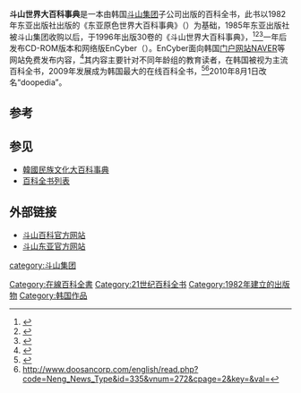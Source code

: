 {{NoteTA|G1=IT}}
{{Infobox book
 | name          = 斗山世界大百科事典<br>두산세계대백과사전
 | image         = 2015년 2월 20일 두산세계대백과사전 양장본 표지.jpg
 | image_caption = 
 | author        = 多位编辑人员
 | country       = {{ROK}}
 | language      = [[韩语|韩语]]
 | subject       = 
 | genre         = [[工具书|工具书]]、[[百科全书|百科全书]]
 | publisher     = {{link-ko|斗山东亚|두산동아}}
 | release_date  = 1982年
 | media_type    = 30集([[精装版|精装版]]) 
 | isbn          = 
 | oclc          = 
}}
{{Infobox Korean name
|hangul=두산세계대백과사전
|hanja=斗山世界大百科事典
|rr=Dusan Segye Daebaekgwa Sajeon
|mr=Tusan Sekye Taepaekkwa Sachon
|}}
'''斗山世界大百科事典'''是一本由韩国[[斗山集团|斗山集团]]子公司{{link-ko|斗山東亞|두산동아}}出版的百科全书，此书以1982年东亚出版社出版的《东亚原色世界大百科事典》（{{lang-ko|동아원색세계대백과사전}}）为基础，1985年东亚出版社被斗山集团收购以后，于1996年出版30卷的《斗山世界大百科事典》，<ref name="EncyKorea">{{cite web |url=http://100.empas.com/dicsearch/pentry.html?s=&i=289276 |title=두산동아(주) (斗山東亞) |publisher=[[Empas|Empas]] / [[EncyKorea|EncyKorea]] |language=ko |access-date=2010-05-07 |archive-date=2012-07-07 |archive-url=https://archive.today/20120707032219/http://100.nate.com/dicsearch/pentry.html?s=&i=289276 |dead-url=no }}</ref><ref>{{cite web|url=http://www.encyber.com/search_w/ctdetail.php?flag=openapi&contentno=726248|title=백과사전 encyclopedia 百科事典 enkyklopaideia|work=한국의 백과사전|publisher=Doosan Encyclopedia|language=ko|access-date=2010-05-07|archive-date=2013-01-02|archive-url=https://archive.today/20130102103621/http://www.doopedia.co.kr/?flag=openapi&contentno=726248|dead-url=yes}}</ref><ref>{{cite web|url=http://www.encyber.com/search_w/ctdetail.php?masterno=50213&contentno=50213|title=두산동아(주) 斗山東亞(株)|publisher=Doosan Encyclopedia|language=ko|access-date=2010-05-07|archive-date=2012-07-29|archive-url=https://archive.today/20120729020332/http://www.doopedia.co.kr/?masterno=50213&contentno=50213|dead-url=yes}}</ref>一年后发布CD-ROM版本和网络版EnCyber（{{lang|ko|엔싸이버}}）。EnCyber面向韩国[[门户网站|门户网站]][[NAVER|NAVER]]等网站免费发布内容，<ref name="Newsboy">{{cite web |url=http://newsboy.joins.com/news/articleView.html?idxno=2824 |title=Britannica is "free" from now. (브리태니커 "이제 공짜입니다.") |publisher=[[中央日報_(韓國)|Newsboy.com]] |author=Hwangbo Jinseo (황보진서) |date=2008-04-20 |language=ko |accessdate=2008-04-27 }}{{dead link|date=2017年12月 |bot=InternetArchiveBot |fix-attempted=yes }}</ref>其内容主要针对不同年龄组的教育读者，在韩国被视为主流百科全书，2009年发展成为韩国最大的在线百科全书，<ref>{{cite news|url=http://www.newswire.co.kr/newsRead.php?no=346720|title=두산백과사전 엔싸이버 사진자료 100만장 돌파|publisher=Newswire / Etnews|language=ko|date=2009-02-06|trans_title=Doosan Encyclopedia enssayibeo photographic materials exceed 100 million|accessdate=2014-03-22|archive-date=2020-10-31|archive-url=https://web.archive.org/web/20201031130911/http://www.newswire.co.kr/newsRead.php?no=346720|dead-url=no}}</ref><ref>http://www.doosancorp.com/english/read.php?code=Neng_News_Type&id=335&vnum=272&cpage=2&key=&val={{dead link|date=2017年12月 |bot=InternetArchiveBot |fix-attempted=yes }}</ref>2010年8月1日改名“doopedia”。

==参考==
{{reflist}}
==参见==
*[[韓國民族文化大百科事典|韓國民族文化大百科事典]]
*[[百科全书列表|百科全书列表]]
==外部链接==
*[http://www.doopedia.co.kr/ 斗山百科官方网站] {{Wayback|url=http://www.doopedia.co.kr/ |date=20110819080859 }}
*[https://web.archive.org/web/20080906154805/http://www.doosandonga.com/ 斗山东亚官方网站]

[[Category:在線百科全書|Category:在線百科全書]]
[[category:斗山集团|category:斗山集团]]
[[Category:21世纪百科全书|Category:21世纪百科全书]]
[[Category:1982年建立的出版物|Category:1982年建立的出版物]]
[[Category:韩国作品|Category:韩国作品]]